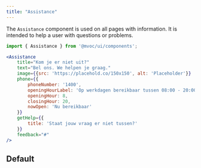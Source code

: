 ```yaml
---
title: "Assistance"
---
```



The `Assistance` component is used on all pages with information. It is intended to help a user with questions or problems.

```jsx
import { Assistance } from '@mvoc/ui/components';

<Assistance
	title="Kom je er niet uit?"
	text="Bel ons. We helpen je graag."
	image={{src: 'https://placehold.co/150x150', alt: 'Placeholder'}}
	phone={{
		phoneNumber: '1400',
		openingHourLabel: 'Op werkdagen bereikbaar tussen 08:00 - 20:00 uur',
		openingHour: 8,
		closingHour: 20,
		nowOpen: 'Nu bereikbaar'
	}}
	getHelp={{
		title: 'Staat jouw vraag er niet tussen?'
	}}
	feedback="#"
/>
```

## Default

<div class="not-content">
	<Assistance
		title="Kom je er niet uit?"
		text="Bel ons. We helpen je graag."
		image={{src: 'https://placehold.co/150x150', alt: 'Placeholder'}}
		phone={{
			phoneNumber: '1400',
			openingHourLabel: 'Op werkdagen bereikbaar tussen 08:00 - 20:00 uur',
			openingHour: 8,
			closingHour: 20,
			nowOpen: 'Nu bereikbaar'
		}}
		getHelp={{
			title: 'Staat jouw vraag er niet tussen?'
		}}
		feedback="#"
	/>
</div>
